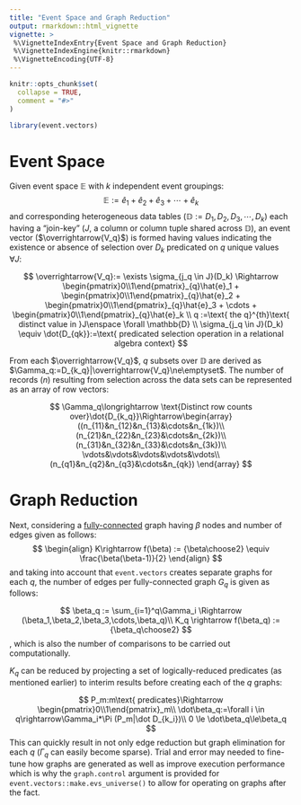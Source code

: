 ```yaml
---
title: "Event Space and Graph Reduction"
output: rmarkdown::html_vignette
vignette: >
 %\VignetteIndexEntry{Event Space and Graph Reduction}
 %\VignetteIndexEngine{knitr::rmarkdown}
 %\VignetteEncoding{UTF-8}
---
```


```r
knitr::opts_chunk$set(
  collapse = TRUE,
  comment = "#>"
)
```

```r
library(event.vectors)
```

# Event Space

Given event space $\mathbb{E}$ with $k$ independent event groupings: $$
\mathbb{E}:=\hat{e}_1 + \hat{e}_2+  \hat{e}_3 + \cdots + \hat{e}_k
$$
and corresponding heterogeneous data tables ($\mathbb{D} :=D_1,D_2,D_3,\cdots,D_k$) each having a "join-key" ($J$, a column or column tuple shared across $\mathbb{D}$), an event vector ($\overrightarrow{V_q}$) is formed having values indicating the existence or absence of selection over $D_k$ predicated on $q$ unique values $\forall J$: 

$$
\overrightarrow{V_q}:= 
\exists \sigma_{j_q \in J}(D_k) \Rightarrow
\begin{pmatrix}0\\1\end{pmatrix}_{q}\hat{e}_1 + 
\begin{pmatrix}0\\1\end{pmatrix}_{q}\hat{e}_2 + 
\begin{pmatrix}0\\1\end{pmatrix}_{q}\hat{e}_3 + 
\cdots + 
\begin{pmatrix}0\\1\end{pmatrix}_{q}\hat{e}_k \\
q :=\text{ the q}^{th}\text{ distinct value in }J\enspace \forall \mathbb{D} \\
\sigma_{j_q \in J}(D_k) \equiv \dot{D_{qk}}:=\text{ predicated selection operation in a relational algebra context}
$$


From each $\overrightarrow{V_q}$, $q$ subsets over $\mathbb{D}$ are derived as $\Gamma_q:=D_{k_q}|\overrightarrow{V_q}\ne\emptyset$. The number of records ($n$) resulting from selection across the data sets can be represented as an array of row vectors: 

$$
\Gamma_q\longrightarrow \text{Distinct row counts over}\dot{D_{k_q}}\Rightarrow\begin{array}
((n_{11}&n_{12}&n_{13}&\cdots&n_{1k})\\
(n_{21}&n_{22}&n_{23}&\cdots&n_{2k})\\
(n_{31}&n_{32}&n_{33}&\cdots&n_{3k})\\
\vdots&\vdots&\vdots&\vdots&\vdots\\
(n_{q1}&n_{q2}&n_{q3}&\cdots&n_{qk})
\end{array}
$$

# Graph Reduction

Next, considering a [fully-connected](https://en.wikipedia.org/wiki/Complete_graph) graph having $\beta$ nodes and number of edges given as follows: $$
\begin{align}
K\rightarrow f(\beta) := {\beta\choose2} \equiv \frac{\beta(\beta-1)}{2}
\end{align}
$$
 and taking into account that `event.vectors` creates separate graphs for each $q$, the number of edges per fully-connected graph $G_q$ is given as follows: 

$$
\beta_q := \sum_{i=1}^q\Gamma_i \Rightarrow (\beta_1,\beta_2,\beta_3,\cdots,\beta_q)\\
K_q \rightarrow f(\beta_q) := {\beta_q\choose2}
$$
, which is also the number of comparisons to be carried out computationally.

$K_q$ can be reduced by projecting a set of logically-reduced predicates (as mentioned earlier) to interim results before creating each of the $q$ graphs:

$$
P_m:m\text{ predicates}\Rightarrow
\begin{pmatrix}0\\1\end{pmatrix}_m\\
\dot\beta_q:=\forall i \in q\rightarrow\Gamma_i*\Pi (P_m|\dot D_{k_i})\\ 0 \le \dot\beta_q\le\beta_q
$$ 
This can quickly result in not only edge reduction but graph elimination for each $q$ ($\Gamma_q$ can easily become sparse).  Trial and error may needed to fine-tune how graphs are generated as well as improve execution performance which is why the `graph.control` argument is provided for `event.vectors::make.evs_universe()` to allow for operating on graphs after the fact.


